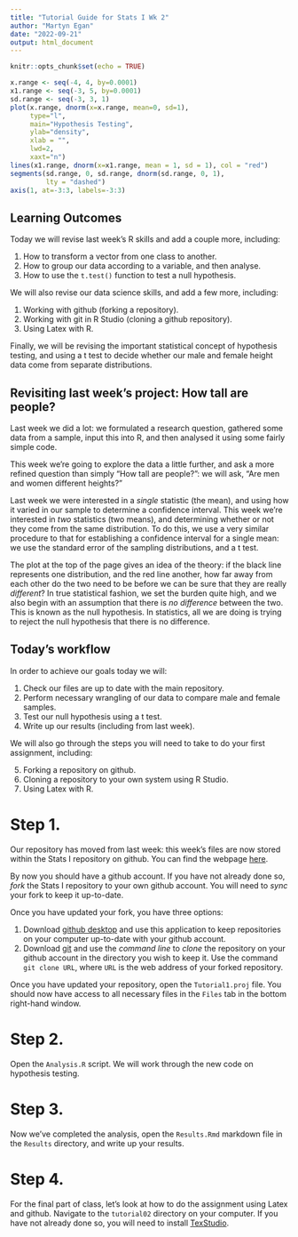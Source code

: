 ```yaml
---
title: "Tutorial Guide for Stats I Wk 2"
author: "Martyn Egan"
date: "2022-09-21"
output: html_document
---
```


```r
knitr::opts_chunk$set(echo = TRUE)
```

```r
x.range <- seq(-4, 4, by=0.0001)
x1.range <- seq(-3, 5, by=0.0001)
sd.range <- seq(-3, 3, 1)
plot(x.range, dnorm(x=x.range, mean=0, sd=1), 
     type="l",                                        
     main="Hypothesis Testing",
     ylab="density",
     xlab = "",
     lwd=2,
     xaxt="n")
lines(x1.range, dnorm(x=x1.range, mean = 1, sd = 1), col = "red")
segments(sd.range, 0, sd.range, dnorm(sd.range, 0, 1), 
         lty = "dashed")
axis(1, at=-3:3, labels=-3:3)
```

## Learning Outcomes

Today we will revise last week's R skills and add a couple more, including:

1. How to transform a vector from one class to another.
2. How to group our data according to a variable, and then analyse.
3. How to use the `t.test()` function to test a null hypothesis.

We will also revise our data science skills, and add a few more, including:

1. Working with github (forking a repository).
2. Working with git in R Studio (cloning a github repository).
3. Using Latex with R.

Finally, we will be revising the important statistical concept of hypothesis testing, and using a t test to decide whether our male and female height data come from separate distributions.

## Revisiting last week's project: How tall are people?

Last week we did a lot: we formulated a research question, gathered some data from a sample, input this into R, and then analysed it using some fairly simple code. 

This week we're going to explore the data a little further, and ask a more refined question than simply "How tall are people?": we will ask, "Are men and women different heights?"

Last week we were interested in a *single* statistic (the mean), and using how it varied in our sample to determine a confidence interval. This week we're interested in *two* statistics (two means), and determining whether or not they come from the same distribution. To do this, we use a very similar procedure to that for establishing a confidence interval for a single mean: we use the standard error of the sampling distributions, and a t test. 

The plot at the top of the page gives an idea of the theory: if the black line represents one distribution, and the red line another, how far away from each other do the two need to be before we can be sure that they are really *different*? In true statistical fashion, we set the burden quite high, and we also begin with an assumption that there is *no difference* between the two. This is known as the null hypothesis. In statistics, all we are doing is trying to reject the null hypothesis that there is no difference.

## Today's workflow

In order to achieve our goals today we will:

1. Check our files are up to date with the main repository.
2. Perform necessary wrangling of our data to compare male and female samples.
3. Test our null hypothesis using a t test.
4. Write up our results (including from last week).

We will also go through the steps you will need to take to do your first assignment, including:

5. Forking a repository on github.
6. Cloning a repository to your own system using R Studio.
7. Using Latex with R.

# Step 1.

Our repository has moved from last week: this week's files are now stored within the Stats I repository on github. You can find the webpage [here](https://github.com/ASDS-TCD/StatsI_Fall2022). 

By now you should have a github account. If you have not already done so, *fork* the Stats I repository to your own github account. You will need to *sync* your fork to keep it up-to-date.

Once you have updated your fork, you have three options:

1. Download [github desktop](https://desktop.github.com/) and use this application to keep repositories on your computer up-to-date with your github account.
2. Download [git](https://git-scm.com/) and use the *command line* to *clone* the repository on your github account in the directory you wish to keep it. Use the command `git clone URL`, where `URL` is the web address of your forked repository.

Once you have updated your repository, open the `Tutorial1.proj` file. You should now have access to all necessary files in the `Files` tab in the bottom right-hand window.

# Step 2.

Open the `Analysis.R` script. We will work through the new code on hypothesis testing. 

# Step 3.

Now we've completed the analysis, open the `Results.Rmd` markdown file in the `Results` directory, and write up your results.

# Step 4.

For the final part of class, let's look at how to do the assignment using Latex and github. Navigate to the `tutorial02` directory on your computer. If you have not already done so, you will need to install [TexStudio](https://www.texstudio.org/).